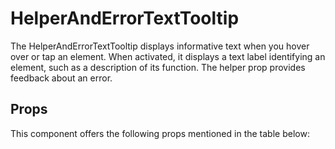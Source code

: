 
<Meta title="Core" component={HelperAndErrorTextTooltip} />

# HelperAndErrorTextTooltip

The HelperAndErrorTextTooltip displays informative text when you hover over or tap an element. When activated, it displays a text label identifying an element, such as a description of its function.
The helper prop provides feedback about an error.

<Preview>
    <Story name="HelperAndErrorTextTooltip">
        <Custom />
    </Story>
</Preview>

## Props

This component offers the following props mentioned in the table below:

<Props of={HelperAndErrorTextTooltip} />

